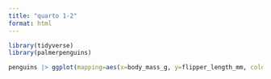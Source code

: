 ```yaml
---
title: "quarto 1-2"
format: html
---
```


```r
library(tidyverse)
library(palmerpenguins)
```

```r
penguins |> ggplot(mapping=aes(x=body_mass_g, y=flipper_length_mm, color=species)) + geom_point() +labs(title="Penguins Body Mass compared to Flipper Length", x="Body Mass", y="Flipper Length")
```

